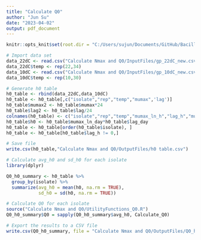 ```yaml
---
title: "Calculate Q0"
author: "Jun Su"
date: "2023-04-02"
output: pdf_document
---
```


```r
knitr::opts_knit$set(root.dir = "C:/Users/sujun/Documents/GitHub/Bacillus-cereus-exposure-assessment-model")
```

```r
# Import data set
data_22dC <- read.csv("Calculate Nmax and Q0/InputFiles/gp_22dC_new.csv")
data_22dC$temp <- rep(22,34)
data_10dC <- read.csv("Calculate Nmax and Q0/InputFiles/gp_10dC_new.csv")
data_10dC$temp <- rep(10,30)

# Generate h0 table
h0_table <- rbind(data_22dC,data_10dC)
h0_table <- h0_table[,c("isolate","rep","temp","mumax",'lag')]
h0_table$mumax2 <- h0_table$mumax*24
h0_table$lag2 <- h0_table$lag/24
colnames(h0_table) <- c("isolate","rep","temp","mumax_ln_h","lag_h","mumax_ln_day","lag_day")  
h0_table$h0 <- h0_table$mumax_ln_day*h0_table$lag_day
h0_table <- h0_table[order(h0_table$isolate), ]
h0_table <- h0_table[h0_table$lag_h != 0,]

# Save file
write.csv(h0_table,"Calculate Nmax and Q0/OutputFiles/h0 table.csv")

# Calculate avg_h0 and sd_h0 for each isolate
library(dplyr)

Q0_h0_summary <- h0_table %>%
  group_by(isolate) %>%
  summarize(avg_h0 = mean(h0, na.rm = TRUE), 
            sd_h0 = sd(h0, na.rm = TRUE))

# Calculate Q0 for each isolate
source("Calculate Nmax and Q0/UtilityFunctions_Q0.R")
Q0_h0_summary$Q0 = sapply(Q0_h0_summary$avg_h0, Calculate_Q0)

# Export the results to a CSV file
write.csv(Q0_h0_summary, file = "Calculate Nmax and Q0/OutputFiles/Q0_h0_summary.csv", row.names = FALSE)

```

